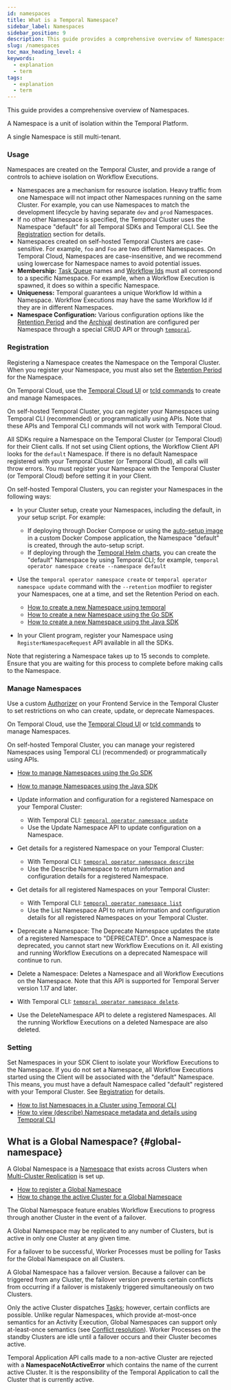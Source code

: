 ```yaml
---
id: namespaces
title: What is a Temporal Namespace?
sidebar_label: Namespaces
sidebar_position: 9
description: This guide provides a comprehensive overview of Namespaces.
slug: /namespaces
toc_max_heading_level: 4
keywords:
  - explanation
  - term
tags:
  - explanation
  - term
---
```


This guide provides a comprehensive overview of Namespaces.

A Namespace is a unit of isolation within the Temporal Platform.

A single Namespace is still multi-tenant.

### Usage

Namespaces are created on the Temporal Cluster, and provide a range of controls to achieve isolation on Workflow Executions.

- Namespaces are a mechanism for resource isolation. Heavy traffic from one Namespace will not impact other Namespaces running on the same Cluster.
  For example, you can use Namespaces to match the development lifecycle by having separate `dev` and `prod` Namespaces.
- If no other Namespace is specified, the Temporal Cluster uses the Namespace "default" for all Temporal SDKs and Temporal CLI.
  See the [Registration](#registration) section for details.
- Namespaces created on self-hosted Temporal Clusters are case-sensitive. For example, `foo` and `Foo` are two different Namespaces.
  On Temporal Cloud, Namespaces are case-insensitive, and we recommend using lowercase for Namespace names to avoid potential issues.
- **Membership:** [Task Queue](/workers#task-queue) names and [Workflow Ids](/workflows#workflow-id) must all correspond to a specific Namespace.
  For example, when a Workflow Execution is spawned, it does so within a specific Namespace.
- **Uniqueness:** Temporal guarantees a unique Workflow Id within a Namespace.
  Workflow Executions may have the same Workflow Id if they are in different Namespaces.
- **Namespace Configuration:** Various configuration options like the [Retention Period](/clusters#retention-period) and the [Archival](/clusters#archival) destination are configured per Namespace through a special CRUD API or through [`temporal`](/cli/cmd-options#namespace).

### Registration

Registering a Namespace creates the Namespace on the Temporal Cluster.
When you register your Namespace, you must also set the [Retention Period](/clusters#retention-period) for the Namespace.

On Temporal Cloud, use the [Temporal Cloud UI](/cloud/namespaces#create-a-namespace) or [tcld commands](https://docs.temporal.io/cloud/tcld/namespace/) to create and manage Namespaces.

On self-hosted Temporal Cluster, you can register your Namespaces using Temporal CLI (recommended) or programmatically using APIs. Note that these APIs and Temporal CLI commands will not work with Temporal Cloud.

All SDKs require a Namespace on the Temporal Cluster (or Temporal Cloud) for their Client calls. If not set using Client options, the Workflow Client API looks for the `default` Namespace. If there is no default Namespace registered with your Temporal Cluster (or Temporal Cloud), all calls will throw errors.
You must register your Namespace with the Temporal Cluster (or Temporal Cloud) before setting it in your Client.

On self-hosted Temporal Clusters, you can register your Namespaces in the following ways:

- In your Cluster setup, create your Namespaces, including the default, in your setup script.
  For example:

  - If deploying through Docker Compose or using the [auto-setup image](https://github.com/temporalio/docker-builds/blob/main/docker/auto-setup.sh) in a custom Docker Compose application, the Namespace "default" is created, through the auto-setup script.
  - If deploying through the [Temporal Helm charts](https://github.com/temporalio/helm-charts), you can create the "default" Namespace by using Temporal CLI; for example, `temporal operator namespace create --namespace default`

- Use the `temporal operator namespace create` or `temporal operator namespace update` command with the `--retention` modfiier to register your Namespaces, one at a time, and set the Retention Period on each.

  - [How to create a new Namespace using temporal](/cli/operator#create)
  - [How to create a new Namespace using the Go SDK](/dev-guide/go/features#register-namespace)
  - [How to create a new Namespace using the Java SDK](/dev-guide/java/features#register-namespace)

- In your Client program, register your Namespace using `RegisterNamespaceRequest` API available in all the SDKs.

Note that registering a Namespace takes up to 15 seconds to complete. Ensure that you are waiting for this process to complete before making calls to the Namespace.

### Manage Namespaces

Use a custom [Authorizer](/self-hosted-guide/security#authorizer-plugin) on your Frontend Service in the Temporal Cluster to set restrictions on who can create, update, or deprecate Namespaces.

On Temporal Cloud, use the [Temporal Cloud UI](/cloud/namespaces) or [tcld commands](/cloud/tcld/namespace/) to manage Namespaces.

On self-hosted Temporal Cluster, you can manage your registered Namespaces using Temporal CLI (recommended) or programmatically using APIs.

<!--Technically correct but is this confusing for people since you can do this for non-self-hosted:-->
<!--Note that these APIs and temporal CLI commands will not work with Temporal Cloud.-->

- [How to manage Namespaces using the Go SDK](/dev-guide/go/features#manage-namespaces)
- [How to manage Namespaces using the Java SDK](/dev-guide/java/features#manage-namespaces)

- Update information and configuration for a registered Namespace on your Temporal Cluster:

  - With Temporal CLI: [`temporal operator namespace update`](/cli/operator#update)
  - Use the Update Namespace API to update configuration on a Namespace.

- Get details for a registered Namespace on your Temporal Cluster:

  - With Temporal CLI: [`temporal operator namespace describe`](/cli/operator#describe)
  - Use the Describe Namespace to return information and configuration details for a registered Namespace.

- Get details for all registered Namespaces on your Temporal Cluster:

  - With Temporal CLI: [`temporal operator namespace list`](/cli/operator#list)
  - Use the List Namespace API to return information and configuration details for all registered Namespaces on your Temporal Cluster.

- Deprecate a Namespace: The Deprecate Namespace updates the state of a registered Namespace to "DEPRECATED". Once a Namespace is deprecated, you cannot start new Workflow Executions on it. All existing and running Workflow Executions on a deprecated Namespace will continue to run.

- Delete a Namespace: Deletes a Namespace and all Workflow Executions on the Namespace. Note that this API is supported for Temporal Server version 1.17 and later.
- With Temporal CLI: [`temporal operator namespace delete`](/cli/operator#delete).
- Use the DeleteNamespace API to delete a registered Namespaces. All the running Workflow Executions on a deleted Namespace are also deleted.

### Setting

Set Namespaces in your SDK Client to isolate your Workflow Executions to the Namespace.
If you do not set a Namespace, all Workflow Executions started using the Client will be associated with the "default" Namespace. This means, you must have a default Namespace called "default" registered with your Temporal Cluster. See [Registration](#registration) for details.

<!-- TODO add sample for this to link to -[How to set the Namespace for a Temporal Client](/) -->

- [How to list Namespaces in a Cluster using Temporal CLI](/cli/operator#list)
- [How to view (describe) Namespace metadata and details using Temporal CLI](/cli/operator#describe)

## What is a Global Namespace? {#global-namespace}

A Global Namespace is a [Namespace](/namespaces) that exists across Clusters when [Multi-Cluster Replication](/clusters#multi-cluster-replication) is set up.

- [How to register a Global Namespace](/cli/operator#create)
- [How to change the active Cluster for a Global Namespace](/cli/operator#update)

The Global Namespace feature enables Workflow Executions to progress through another Cluster in the event of a failover.

A Global Namespace may be replicated to any number of Clusters, but is active in only one Cluster at any given time.

For a failover to be successful, Worker Processes must be polling for Tasks for the Global Namespace on all Clusters.

A Global Namespace has a failover version.
Because a failover can be triggered from any Cluster, the failover version prevents certain conflicts from occurring if a failover is mistakenly triggered simultaneously on two Clusters.

Only the active Cluster dispatches [Tasks](/workers#task); however, certain conflicts are possible.
Unlike regular Namespaces, which provide at-most-once semantics for an Activity Execution, Global Namespaces can support only at-least-once semantics (see [Conflict resolution](/clusters#conflict-resolution)).
Worker Processes on the standby Clusters are idle until a failover occurs and their Cluster becomes active.

Temporal Application API calls made to a non-active Cluster are rejected with a **NamespaceNotActiveError** which contains the name of the current active Cluster.
It is the responsibility of the Temporal Application to call the Cluster that is currently active.
